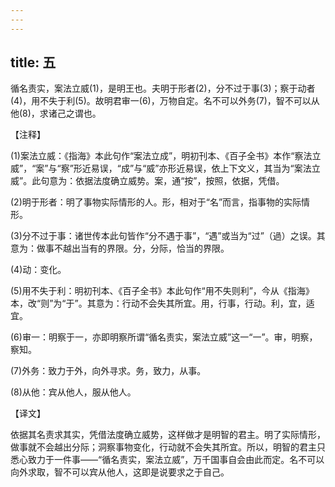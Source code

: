 ```yaml
---
---
---
```

title: 五
---



循名责实，案法立威(1)，是明王也。夫明于形者(2)，分不过于事(3)；察于动者(4)，用不失于利(5)。故明君审一(6)，万物自定。名不可以外务(7)，智不可以从他(8)，求诸己之谓也。

【注释】

(1)案法立威：《指海》本此句作“案法立成”，明初刊本、《百子全书》本作“察法立威”，“案”与“察”形近易误，“成”与“威”亦形近易误，依上下文义，其当为“案法立威”。此句意为：依据法度确立威势。案，通“按”，按照，依据，凭借。

(2)明于形者：明了事物实际情形的人。形，相对于“名”而言，指事物的实际情形。

(3)分不过于事：诸世传本此句皆作“分不遇于事”，“遇”或当为“过”（過）之误。其意为：做事不越出当有的界限。分，分际，恰当的界限。

(4)动：变化。

(5)用不失于利：明初刊本、《百子全书》本此句作“用不失则利”，今从《指海》本，改“则”为“于”。其意为：行动不会失其所宜。用，行事，行动。利，宜，适宜。

(6)审一：明察于一，亦即明察所谓“循名责实，案法立威”这一“一”。审，明察，察知。

(7)外务：致力于外，向外寻求。务，致力，从事。

(8)从他：宾从他人，服从他人。

【译文】

依据其名责求其实，凭借法度确立威势，这样做才是明智的君主。明了实际情形，做事就不会越出分际；洞察事物变化，行动就不会失其所宜。所以，明智的君主只悉心致力于一件事——“循名责实，案法立威”，万千国事自会由此而定。名不可以向外求取，智不可以宾从他人，这即是说要求之于自己。